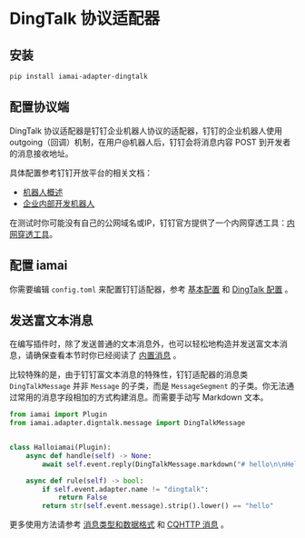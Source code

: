 # DingTalk 协议适配器

## 安装

```sh
pip install iamai-adapter-dingtalk
```

## 配置协议端

DingTalk 协议适配器是钉钉企业机器人协议的适配器，钉钉的企业机器人使用 outgoing（回调）机制，在用户@机器人后，钉钉会将消息内容 POST 到开发者的消息接收地址。

具体配置参考钉钉开放平台的相关文档：

- [机器人概述](https://open.dingtalk.com/document/group/robot-overview)
- [企业内部开发机器人](https://open.dingtalk.com/document/group/enterprise-created-chatbot)

在测试时你可能没有自己的公网域名或IP，钉钉官方提供了一个内网穿透工具：[内网穿透工具](https://open.dingtalk.com/document/resourcedownload/http-intranet-penetration)。

## 配置 iamai

你需要编辑 `config.toml` 来配置钉钉适配器，参考 [基本配置](./basic-config.md) 和 [DingTalk 配置](/api/adapter/dingtalk/config.md) 。

## 发送富文本消息

在编写插件时，除了发送普通的文本消息外，也可以轻松地构造并发送富文本消息，请确保查看本节时你已经阅读了 [内置消息](./builtin-message.md) 。

比较特殊的是，由于钉钉富文本消息的特殊性，钉钉适配器的消息类 `DingTalkMessage` 并非 `Message` 的子类，而是 `MessageSegment` 的子类。你无法通过常用的消息字段相加的方式构建消息。而需要手动写 Markdown 文本。

```python
from iamai import Plugin
from iamai.adapter.digntalk.message import DingTalkMessage


class Halloiamai(Plugin):
    async def handle(self) -> None:
        await self.event.reply(DingTalkMessage.markdown("# hello\n\nHello, iamai!"))

    async def rule(self) -> bool:
        if self.event.adapter.name != "dingtalk":
            return False
        return str(self.event.message).strip().lower() == "hello"

```

更多使用方法请参考 [消息类型和数据格式](https://open.dingtalk.com/document/group/message-types-and-data-format) 和 [CQHTTP 消息](/api/adapter/dingtalk/message.md) 。
